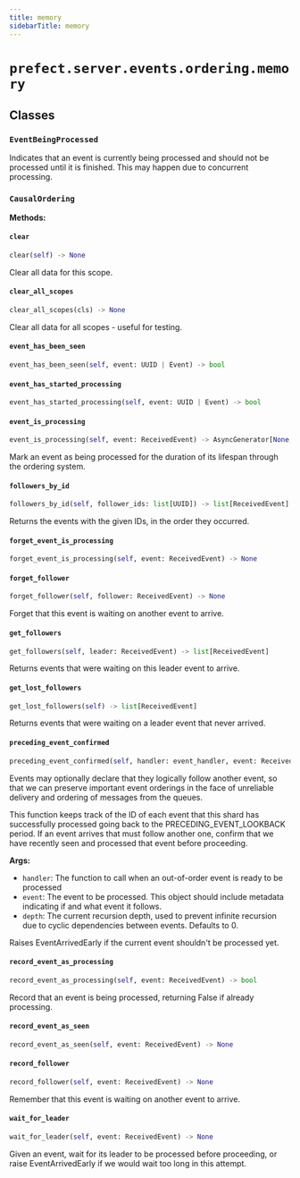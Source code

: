 ```yaml
---
title: memory
sidebarTitle: memory
---
```


# `prefect.server.events.ordering.memory`

## Classes

### `EventBeingProcessed` <sup><a href="https://github.com/PrefectHQ/prefect/blob/main/src/prefect/server/events/ordering/memory.py#L32" target="_blank"><Icon icon="github" style="width: 14px; height: 14px;" /></a></sup>


Indicates that an event is currently being processed and should not be processed
until it is finished. This may happen due to concurrent processing.


### `CausalOrdering` <sup><a href="https://github.com/PrefectHQ/prefect/blob/main/src/prefect/server/events/ordering/memory.py#L40" target="_blank"><Icon icon="github" style="width: 14px; height: 14px;" /></a></sup>

**Methods:**

#### `clear` <sup><a href="https://github.com/PrefectHQ/prefect/blob/main/src/prefect/server/events/ordering/memory.py#L71" target="_blank"><Icon icon="github" style="width: 14px; height: 14px;" /></a></sup>

```python
clear(self) -> None
```

Clear all data for this scope.


#### `clear_all_scopes` <sup><a href="https://github.com/PrefectHQ/prefect/blob/main/src/prefect/server/events/ordering/memory.py#L80" target="_blank"><Icon icon="github" style="width: 14px; height: 14px;" /></a></sup>

```python
clear_all_scopes(cls) -> None
```

Clear all data for all scopes - useful for testing.


#### `event_has_been_seen` <sup><a href="https://github.com/PrefectHQ/prefect/blob/main/src/prefect/server/events/ordering/memory.py#L104" target="_blank"><Icon icon="github" style="width: 14px; height: 14px;" /></a></sup>

```python
event_has_been_seen(self, event: UUID | Event) -> bool
```

#### `event_has_started_processing` <sup><a href="https://github.com/PrefectHQ/prefect/blob/main/src/prefect/server/events/ordering/memory.py#L95" target="_blank"><Icon icon="github" style="width: 14px; height: 14px;" /></a></sup>

```python
event_has_started_processing(self, event: UUID | Event) -> bool
```

#### `event_is_processing` <sup><a href="https://github.com/PrefectHQ/prefect/blob/main/src/prefect/server/events/ordering/memory.py#L188" target="_blank"><Icon icon="github" style="width: 14px; height: 14px;" /></a></sup>

```python
event_is_processing(self, event: ReceivedEvent) -> AsyncGenerator[None, None]
```

Mark an event as being processed for the duration of its lifespan through
the ordering system.


#### `followers_by_id` <sup><a href="https://github.com/PrefectHQ/prefect/blob/main/src/prefect/server/events/ordering/memory.py#L149" target="_blank"><Icon icon="github" style="width: 14px; height: 14px;" /></a></sup>

```python
followers_by_id(self, follower_ids: list[UUID]) -> list[ReceivedEvent]
```

Returns the events with the given IDs, in the order they occurred.


#### `forget_event_is_processing` <sup><a href="https://github.com/PrefectHQ/prefect/blob/main/src/prefect/server/events/ordering/memory.py#L100" target="_blank"><Icon icon="github" style="width: 14px; height: 14px;" /></a></sup>

```python
forget_event_is_processing(self, event: ReceivedEvent) -> None
```

#### `forget_follower` <sup><a href="https://github.com/PrefectHQ/prefect/blob/main/src/prefect/server/events/ordering/memory.py#L124" target="_blank"><Icon icon="github" style="width: 14px; height: 14px;" /></a></sup>

```python
forget_follower(self, follower: ReceivedEvent) -> None
```

Forget that this event is waiting on another event to arrive.


#### `get_followers` <sup><a href="https://github.com/PrefectHQ/prefect/blob/main/src/prefect/server/events/ordering/memory.py#L136" target="_blank"><Icon icon="github" style="width: 14px; height: 14px;" /></a></sup>

```python
get_followers(self, leader: ReceivedEvent) -> list[ReceivedEvent]
```

Returns events that were waiting on this leader event to arrive.


#### `get_lost_followers` <sup><a href="https://github.com/PrefectHQ/prefect/blob/main/src/prefect/server/events/ordering/memory.py#L158" target="_blank"><Icon icon="github" style="width: 14px; height: 14px;" /></a></sup>

```python
get_lost_followers(self) -> list[ReceivedEvent]
```

Returns events that were waiting on a leader event that never arrived.


#### `preceding_event_confirmed` <sup><a href="https://github.com/PrefectHQ/prefect/blob/main/src/prefect/server/events/ordering/memory.py#L243" target="_blank"><Icon icon="github" style="width: 14px; height: 14px;" /></a></sup>

```python
preceding_event_confirmed(self, handler: event_handler, event: ReceivedEvent, depth: int = 0) -> AsyncGenerator[None, None]
```

Events may optionally declare that they logically follow another event, so that
we can preserve important event orderings in the face of unreliable delivery and
ordering of messages from the queues.

This function keeps track of the ID of each event that this shard has
successfully processed going back to the PRECEDING_EVENT_LOOKBACK period. If an
event arrives that must follow another one, confirm that we have recently seen
and processed that event before proceeding.

**Args:**
- `handler`: The function to call when an out-of-order event is
ready to be processed
- `event`: The event to be processed. This object should include
metadata indicating if and what event it follows.
- `depth`: The current recursion depth, used to prevent infinite
recursion due to cyclic dependencies between events. Defaults to 0.

Raises EventArrivedEarly if the current event shouldn't be processed yet.


#### `record_event_as_processing` <sup><a href="https://github.com/PrefectHQ/prefect/blob/main/src/prefect/server/events/ordering/memory.py#L87" target="_blank"><Icon icon="github" style="width: 14px; height: 14px;" /></a></sup>

```python
record_event_as_processing(self, event: ReceivedEvent) -> bool
```

Record that an event is being processed, returning False if already processing.


#### `record_event_as_seen` <sup><a href="https://github.com/PrefectHQ/prefect/blob/main/src/prefect/server/events/ordering/memory.py#L109" target="_blank"><Icon icon="github" style="width: 14px; height: 14px;" /></a></sup>

```python
record_event_as_seen(self, event: ReceivedEvent) -> None
```

#### `record_follower` <sup><a href="https://github.com/PrefectHQ/prefect/blob/main/src/prefect/server/events/ordering/memory.py#L113" target="_blank"><Icon icon="github" style="width: 14px; height: 14px;" /></a></sup>

```python
record_follower(self, event: ReceivedEvent) -> None
```

Remember that this event is waiting on another event to arrive.


#### `wait_for_leader` <sup><a href="https://github.com/PrefectHQ/prefect/blob/main/src/prefect/server/events/ordering/memory.py#L203" target="_blank"><Icon icon="github" style="width: 14px; height: 14px;" /></a></sup>

```python
wait_for_leader(self, event: ReceivedEvent) -> None
```

Given an event, wait for its leader to be processed before proceeding, or
raise EventArrivedEarly if we would wait too long in this attempt.

